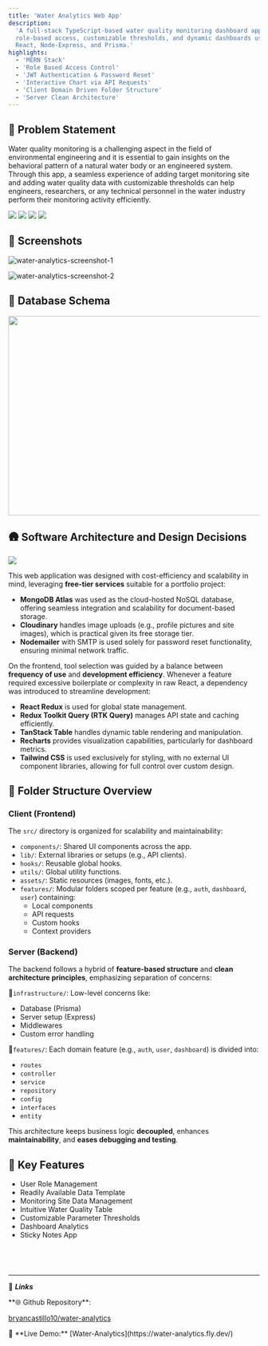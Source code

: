 ```yaml
---
title: 'Water Analytics Web App'
description:
  'A full-stack TypeScript-based water quality monitoring dashboard app with
  role-based access, customizable thresholds, and dynamic dashboards using
  React, Node-Express, and Prisma.'
highlights:
  - 'MERN Stack'
  - 'Role Based Access Control'
  - 'JWT Authentication & Password Reset'
  - 'Interactive Chart via API Requests'
  - 'Client Domain Driven Folder Structure'
  - 'Server Clean Architecture'
---
```


## 🧠 Problem Statement

Water quality monitoring is a challenging aspect in the field of environmental
engineering and it is essential to gain insights on the behavioral pattern of a
natural water body or an engineered system. Through this app, a seamless
experience of adding target monitoring site and adding water quality data with
customizable thresholds can help engineers, researchers, or any technical
personnel in the water industry perform their monitoring activity efficiently.

<div className="flex justify-center md:justify-start gap-3 py-4">
  <img src="https://img.shields.io/badge/React_Vite-%23646CFF?style=flat-square&logo=vite&labelColor=%23100007" />
  <img src="https://img.shields.io/badge/Node_Express-%235FA04E?style=flat-square&logo=nodedotjs&labelColor=%233e3d3d" />
  <img src="https://img.shields.io/badge/MongoDB-%2347A248?style=flat-square&logo=mongodb&labelColor=%233e3d3d" />
  <img src="https://img.shields.io/badge/v1.0.0-%2376D04B?style=flat-square&labelColor=%23100007" />
</div>

## 📸 Screenshots

<img
  src="https://raw.githubusercontent.com/bryancastillo10/water-analytics/refs/heads/main/preview1.png"
  alt="water-analytics-screenshot-1"
/>

<img
  src="https://raw.githubusercontent.com/bryancastillo10/water-analytics/refs/heads/main/preview2.png"
  alt="water-analytics-screenshot-2"
/>

## 📅 Database Schema

<img
  src="https://pub-681d5a9876454e009250ee13832c296b.r2.dev/water_analytics_schema.png"
  width="700"
  height="400"
/>

## 🛖 Software Architecture and Design Decisions

<img src="https://pub-681d5a9876454e009250ee13832c296b.r2.dev/water_analytics_architecture.png" />

This web application was designed with cost-efficiency and scalability in mind,
leveraging **free-tier services** suitable for a portfolio project:

- **MongoDB Atlas** was used as the cloud-hosted NoSQL database, offering
  seamless integration and scalability for document-based storage.
- **Cloudinary** handles image uploads (e.g., profile pictures and site images),
  which is practical given its free storage tier.
- **Nodemailer** with SMTP is used solely for password reset functionality,
  ensuring minimal network traffic.

On the frontend, tool selection was guided by a balance between **frequency of
use** and **development efficiency**. Whenever a feature required excessive
boilerplate or complexity in raw React, a dependency was introduced to
streamline development:

- **React Redux** is used for global state management.
- **Redux Toolkit Query (RTK Query)** manages API state and caching efficiently.
- **TanStack Table** handles dynamic table rendering and manipulation.
- **Recharts** provides visualization capabilities, particularly for dashboard
  metrics.
- **Tailwind CSS** is used exclusively for styling, with no external UI
  component libraries, allowing for full control over custom design.

## 📁 Folder Structure Overview

### Client (Frontend)

The `src/` directory is organized for scalability and maintainability:

- `components/`: Shared UI components across the app.
- `lib/`: External libraries or setups (e.g., API clients).
- `hooks/`: Reusable global hooks.
- `utils/`: Global utility functions.
- `assets/`: Static resources (images, fonts, etc.).
- `features/`: Modular folders scoped per feature (e.g., `auth`, `dashboard`,
  `user`) containing:
  - Local components
  - API requests
  - Custom hooks
  - Context providers

### Server (Backend)

The backend follows a hybrid of **feature-based structure** and **clean
architecture principles**, emphasizing separation of concerns:

📁`infrastructure/`: Low-level concerns like:

- Database (Prisma)
- Server setup (Express)
- Middlewares
- Custom error handling

📁`features/`: Each domain feature (e.g., `auth`, `user`, `dashboard`) is
divided into:

- `routes`
- `controller`
- `service`
- `repository`
- `config`
- `interfaces`
- `entity`

This architecture keeps business logic **decoupled**, enhances
**maintainability**, and **eases debugging and testing**.

## 🚀 Key Features

- User Role Management
- Readily Available Data Template
- Monitoring Site Data Management
- Intuitive Water Quality Table
- Customizable Parameter Thresholds
- Dashboard Analytics
- Sticky Notes App

## <br/>

---

<div className='mt-4'>

🔗 **_Links_**

<div className='flex items-center gap-2'>
**🌐 Github Repository**:

[bryancastillo10/water-analytics](https://github.com/bryancastillo10/water-analytics)

</div>
<div className='flex items-center gap-2'>
🎥 **Live Demo:** [Water-Analytics](https://water-analytics.fly.dev/)
</div>
</div>
